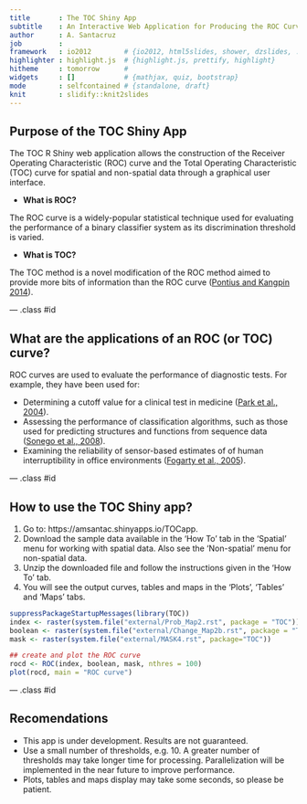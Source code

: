 ```yaml
---
title       : The TOC Shiny App
subtitle    : An Interactive Web Application for Producing the ROC Curve and the TOC Curve
author      : A. Santacruz
job         : 
framework   : io2012        # {io2012, html5slides, shower, dzslides, ...}
highlighter : highlight.js  # {highlight.js, prettify, highlight}
hitheme     : tomorrow      # 
widgets     : []            # {mathjax, quiz, bootstrap}
mode        : selfcontained # {standalone, draft}
knit        : slidify::knit2slides
---
```


## Purpose of the TOC Shiny App

The TOC R Shiny web application allows the construction 
of the Receiver Operating Characteristic (ROC) curve and 
the Total Operating Characteristic (TOC) curve for spatial 
and non-spatial data through a graphical user interface.

- <strong style="font-weight: bold">What is ROC?</strong>

The ROC curve is a widely-popular statistical technique 
used for evaluating the performance of a binary classifier 
system as its discrimination threshold is varied. 

- <strong style="font-weight: bold">What is TOC?</strong>

The TOC method is a novel modification of the ROC method 
aimed to provide more bits of information than the ROC
curve (<a href="https://www.researchgate.net/publication/271800748_The_total_operating_characteristic_to_measure_diagnostic_ability_for_multiple_thresholds">Pontius and Kangpin 2014</a>).

--- .class #id 

## What are the applications of an ROC (or TOC) curve?

ROC curves are used to evaluate the performance of diagnostic tests. For example, they have been used for:

- Determining a cutoff value for a clinical test in medicine (<a href="http://www.ncbi.nlm.nih.gov/pmc/articles/PMC2698108/#">Park et al., 2004</a>).
- Assessing the performance of classification algorithms, such as those used for predicting structures and functions from sequence data (<a href="http://intl-bib.oxfordjournals.org/content/9/3/198.full">Sonego et al., 2008</a>).
- Examining the reliability of sensor-based estimates of of human interruptibility in office
environments (<a href="https://homes.cs.washington.edu/~jfogarty/publications/gi2005.pdf">Fogarty et al., 2005</a>).

--- .class #id 

## How to use the TOC Shiny app?

1. Go to: https://amsantac.shinyapps.io/TOCapp.
2. Download the sample data available in the 'How To' tab in the 'Spatial' menu for working with spatial data. Also see the 'Non-spatial' menu for non-spatial data.
3. Unzip the downloaded file and follow the instructions given in the 'How To' tab.
5. You will see the output curves, tables and maps in the 'Plots', 'Tables' and 'Maps' tabs.

```r
suppressPackageStartupMessages(library(TOC))
index <- raster(system.file("external/Prob_Map2.rst", package = "TOC"))
boolean <- raster(system.file("external/Change_Map2b.rst", package = "TOC"))
mask <- raster(system.file("external/MASK4.rst", package="TOC"))

## create and plot the ROC curve
rocd <- ROC(index, boolean, mask, nthres = 100)
plot(rocd, main = "ROC curve")

```


--- .class #id 

## Recomendations

- This app is under development. Results are not guaranteed.
- Use a small number of thresholds, e.g. 10. A greater number of thresholds may take longer time for processing. Parallelization will be implemented in the near future to improve performance.
- Plots, tables and maps display may take some seconds, so please be patient.
